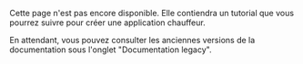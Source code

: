 Cette page n'est pas encore disponible. Elle contiendra un tutorial que vous pourrez suivre pour créer une application chauffeur.

En attendant, vous pouvez consulter les anciennes versions de la documentation sous l'onglet "Documentation legacy".
